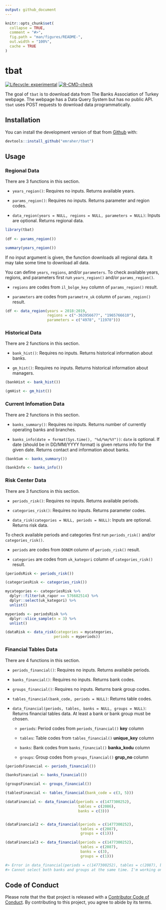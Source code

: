 ```yaml
---
output: github_document
---
```


<!-- README.md is generated from README.Rmd. Please edit that file -->

```r
knitr::opts_chunk$set(
  collapse = TRUE,
  comment = "#>",
  fig.path = "man/figures/README-",
  out.width = "100%",
  cache = TRUE
)
```

# tbat

<!-- badges: start -->
[![Lifecycle: experimental](https://img.shields.io/badge/lifecycle-experimental-orange.svg)](https://www.tidyverse.org/lifecycle/#experimental)
[![R-CMD-check](https://github.com/emraher/tbat/actions/workflows/R-CMD-check.yaml/badge.svg)](https://github.com/emraher/tbat/actions/workflows/R-CMD-check.yaml)
<!-- badges: end -->

The goal of `tbat` is to download data from The Banks Association of Turkey webpage. The webpage has a Data Query System but has no public API. `tbat` uses POST requests to download data programmatically.

## Installation

You can install the development version of tbat from [Github](https://github.com/emraher/tbat) with:

``` r
devtools::install_github("emraher/tbat")
```

## Usage

### Regional Data

There are 3 functions in this section.

- `years_region()`: Requires no inputs. Returns available years.

- `params_region()`: Requires no inputs. Returns parameter and region codes.

- `data_region(years = NULL, regions = NULL, parameters = NULL)`: Inputs are optional. Returns regional data.


```r
library(tbat)
        
(df <- params_region())

summary(years_region())
```

If no input argument is given, the function downloads all regional data. It may take some time to download all data. 

You can define `years`, `regions`, and/or `parameters`. To check available years, regions, and parameters first run `years_region()` and/or `params_region()`.

- `regions` are codes from `il_bolge_key` column of `params_region()` result.

- `parameters` are codes from `parametre_uk` column of `params_region()` result.



```r
(df <- data_region(years = 2018:2019, 
                   regions = c("-363956677", "1965766610"), 
                   parameters = c("4978", "11978")))
```


### Historical Data

There are 2 functions in this section.

- `bank_hist()`: Requires no inputs. Returns historical information about banks.

- `gm_hist()`: Requires no inputs. Returns historical information about managers.

```r
(bankHist <- bank_hist())

(gmHist <- gm_hist())
```


### Current Infomation Data

There are 2 functions in this section.

- `banks_summary()`: Requires no inputs. Returns number of currently operating banks and branches.

- `banks_info(date = format(Sys.time(), "%d/%m/%Y"))`: `date` is optional. If date (should be in DD/MM/YYYY format) is given returns info for the given date. Returns contact and information about banks.

```r
(bankSum <- banks_summary())

(bankInfo <- banks_info())
```

### Risk Center Data

There are 3 functions in this section.

- `periods_risk()`: Requires no inputs. Returns available periods.

- `categories_risk()`: Requires no inputs. Returns parameter codes.

- `data_risk(categories = NULL, periods = NULL)`: Inputs are optional. Returns risk data.

To check available periods and categories first run `periods_risk()` and/or `categories_risk()`.

- `periods` are codes from `DONEM` column of `periods_risk()` result.

- `categories` are codes from `uk_kategori` column of `categories_risk()` result.


```r
(periodsRisk <- periods_risk())

(categoriesRisk <- categories_risk())

mycategories <- categoriesRisk %>% 
  dplyr::filter(uk_rapor == 576682514) %>% 
  dplyr::select(uk_kategori) %>% 
  unlist()

myperiods <- periodsRisk %>% 
  dplyr::slice_sample(n = 3) %>% 
  unlist()

(dataRisk <- data_risk(categories = mycategories,
                      periods = myperiods))
```


### Financial Tables Data

There are 4 functions in this section.

- `periods_financial()`: Requires no inputs. Returns available periods.

- `banks_financial()`: Requires no inputs. Returns bank codes.

- `groups_financial()`: Requires no inputs. Returns bank group codes.

- `tables_financial(bank_code, periods = NULL)`: Returns table codes.

- `data_financial(periods, tables, banks = NULL, groups = NULL)`: Returns financial tables data. At least a bank or bank group must be chosen. 

    -  `periods`: Period codes from `periods_financial()` **key** column
    
    -  `tables`: Table codes from `tables_financial()` **unique_key** column
    
    -  `banks`: Bank codes from `banks_financial()` **banka_kodu** column
    
    -  `groups`: Group codes from `groups_financial()` **grup_no** column

```r
(periodsFinancial <- periods_financial())

(banksFinancial <- banks_financial())

(groupsFinancial <- groups_financial())

(tablesFinancial <- tables_financial(bank_code = c(3, 5)))

(dataFinancial <- data_financial(periods = c(1477300252),
                                 tables = c(2086),
                                 banks = c(3)))


(dataFinancial2 <- data_financial(periods = c(1477300252),
                                  tables = c(2087),
                                  groups = c(1)))
```


```r
(dataFinancial3 <- data_financial(periods = c(1477300252),
                                  tables = c(2087),
                                  banks = c(3),
                                  groups = c(1)))

#> Error in data_financial(periods = c(1477300252), tables = c(2087), banks = c(3),  : 
#> Cannot select both banks and groups at the same time. I'm working on this and will fix it soon!

```


## Code of Conduct

Please note that the tbat project is released with a [Contributor Code of Conduct](https://contributor-covenant.org/version/2/0/CODE_OF_CONDUCT.html). By contributing to this project, you agree to abide by its terms.
